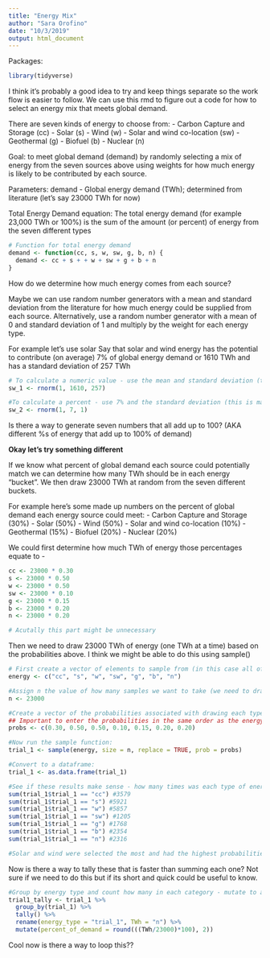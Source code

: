 ```yaml
---
title: "Energy Mix"
author: "Sara Orofino"
date: "10/3/2019"
output: html_document
---
```

Packages:
```r
library(tidyverse)
```

I think it's probably a good idea to try and keep things separate so the work flow is easier to follow. We can use this rmd to figure out a code for how to select an energy mix that meets global demand. 

There are seven kinds of energy to choose from:
 - Carbon Capture and Storage (cc)
 - Solar (s)
 - Wind (w)
 - Solar and wind co-location (sw)
 - Geothermal (g)
 - Biofuel (b)
 - Nuclear (n)
 
Goal: to meet global demand (demand) by randomly selecting a mix of energy from the seven sources above using weights for how much energy is likely to be contributed by each source. 

Parameters:
demand - Global energy demand (TWh); determined from literature (let's say 23000 TWh for now)


Total Energy Demand equation: The total energy demand (for example 23,000 TWh or 100%) is the sum of the amount (or percent) of energy from the seven different types
```r

# Function for total energy demand
demand <- function(cc, s, w, sw, g, b, n) {
  demand <- cc + s + + w + sw + g + b + n
}

```

How do we determine how much energy comes from each source?

Maybe we can use random number generators with a mean and standard deviation from the literature for how much energy could be supplied from each source. Alternatively, use a random number generator with a mean of 0 and standard deviation of 1 and multiply by the weight for each energy type.
 
For example let's use solar
Say that solar and wind energy has the potential to contribute (on average) 7% of global energy demand or 1610 TWh and has a standard deviation of 257 TWh
 
```r
# To calculate a numeric value - use the mean and standard deviation (this is made up data)
sw_1 <- rnorm(1, 1610, 257)

#To calculate a percent - use 7% and the standard deviation (this is made up data)
sw_2 <- rnorm(1, 7, 1)
```
 
Is there a way to generate seven numbers that all add up to 100? (AKA different %s of energy that add up to 100% of demand)

**Okay let's try something different**

If we know what percent of global demand each source could potentially match we can determine how many TWh should be in each energy "bucket". We then draw 23000 TWh at random from the seven different buckets. 

For example here's some made up numbers on the percent of global demand each energy source could meet:
- Carbon Capture and Storage (30%)
 - Solar (50%)
 - Wind (50%)
 - Solar and wind co-location (10%)
 - Geothermal (15%)
 - Biofuel (20%)
 - Nuclear (20%)
 
 We could first determine how much TWh of energy those percentages equate to - 
```r
cc <- 23000 * 0.30
s <- 23000 * 0.50
w <- 23000 * 0.50
sw <- 23000 * 0.10
g <- 23000 * 0.15
b <- 23000 * 0.20
n <- 23000 * 0.20

# Acutally this part might be unnecessary
```
 
Then we need to draw 23000 TWh of energy (one TWh at a time) based on the probabilities above. I think we might be able to do this using sample()

```r

# First create a vector of elements to sample from (in this case all of our energy types)
energy <- c("cc", "s", "w", "sw", "g", "b", "n")

#Assign n the value of how many samples we want to take (we need to draw 23000 energy types if each one represents just 1 TWh)
n <- 23000 

#Create a vector of the probabilities associated with drawing each type of energy (this comes from the energy groups)
## Important to enter the probabilities in the same order as the energy types are listed 
probs <- c(0.30, 0.50, 0.50, 0.10, 0.15, 0.20, 0.20)

#Now run the sample function:
trial_1 <- sample(energy, size = n, replace = TRUE, prob = probs)

#Convert to a dataframe:
trial_1 <- as.data.frame(trial_1)

#See if these results make sense - how many times was each type of energy chosen?
sum(trial_1$trial_1 == "cc") #3579
sum(trial_1$trial_1 == "s") #5921
sum(trial_1$trial_1 == "w") #5857
sum(trial_1$trial_1 == "sw") #1205
sum(trial_1$trial_1 == "g") #1768
sum(trial_1$trial_1 == "b") #2354
sum(trial_1$trial_1 == "n") #2316

#Solar and wind were selected the most and had the highest probabilities; sw was the least and had the lowest probabilities. Solar and wind had the same probabilities and the numbers were similar; biofuel and nuclear had the same probabilities and the numbers were also similar. This method seems to make sense. 
```

Now is there a way to tally these that is faster than summing each one? Not sure if we need to do this but if its short and quick could be useful to know. 
```r

#Group by energy type and count how many in each category - mutate to add the percent of the total 
trial1_tally <- trial_1 %>% 
  group_by(trial_1) %>% 
  tally() %>% 
  rename(energy_type = "trial_1", TWh = "n") %>% 
  mutate(percent_of_demand = round(((TWh/23000)*100), 2))

```

Cool now is there a way to loop this??






